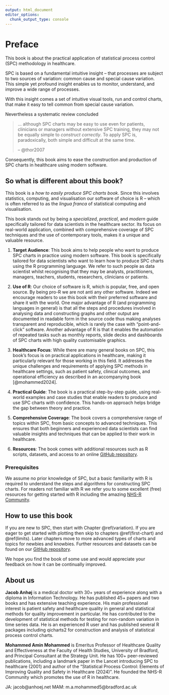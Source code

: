 ```yaml
---
output: html_document
editor_options: 
  chunk_output_type: console
---
```

# Preface {-#preface}

This book is about the practical application of statistical process control (SPC) methodology in healthcare.

SPC is based on a fundamental intuitive insight -- that processes are subject to two sources of variation: common cause and special cause variation. This simple yet profound insight enables us to monitor, understand, and improve a wide range of processes.

With this insight comes a set of intuitive visual tools, run and control charts, that make it easy to tell common from special cause variation.


Nevertheless a systematic review concluded 

>... although SPC charts may be easy to use even for patients, clinicians or managers without extensive SPC training, they may not be equally simple to *construct correctly*. To apply SPC is, paradoxically, both simple and difficult at the same time.
>
> -- @thor2007

Consequently, this book aims to ease the construction and production of SPC charts in healthcare using modern software.

## So what is different about this book? {-}

This book is a *how to easily produce SPC charts book*. Since this involves statistics, computing, and visualisation our software of choice is R -- which is often referred to as the *lingua franca* of statistical computing and visualisation. 

This book stands out by being a *specialized*, *practical*, and *modern* guide specifically tailored for data scientists in the healthcare sector. Its focus on real-world application, combined with comprehensive coverage of SPC techniques and the use of contemporary tools, makes it a unique and valuable resource. 

1. **Target Audience**:  This book aims to help people who want to produce SPC charts in practice using modern software. This book is specifically tailored for data scientists who want to learn how to produce SPC charts using the R programming language.  We refer to such people as data scientist whilst recognising that they may be analysts, practitioners, managers, teachers, students, researchers, clinicians or patients.

2. **Use of R**: Our choice of software is R, which is popular, free, and open source. By being pro-R we are not anti any other software. Indeed we encourage readers to use this book with their preferred software and share it with the world. One major advantage of R (and programming languages in general) is that all the steps and procedures involved in analysing data and constructing graphs and other output are documented in readable form in the source code thus making analyses transparent and reproducible, which is rarely the case with "point-and-click" software. Another advantage of R is that it enables the automation of repeated tasks such as monthly reports, slide decks and dashboards of SPC charts with high quality customisable graphics. 

3. **Healthcare Focus**: While there are many general books on SPC, this book's focus is on practical applications in healthcare, making it particularly relevant for those working in this field. It addresses the unique challenges and requirements of applying SPC methods in healthcare settings, such as patient safety, clinical outcomes, and operational efficiency as described in an accompanying book [@mohammed2024].

4. **Practical Guide**: The book is a practical step-by-step guide,  using real-world examples and case studies that enable readers to produce and use SPC charts with confidence. This hands-on approach helps bridge the gap between theory and practice.

5. **Comprehensive Coverage**: The book covers a comprehensive range of topics within SPC, from basic concepts to advanced techniques. This ensures that both beginners and experienced data scientists can find valuable insights and techniques that can be applied to their work in healthcare.

6. **Resources**: The book comes with additional resources such as R scripts, datasets, and access to an online [GitHub repository](https://github.com/anhoej/spc4hc).

### Prerequisites {-}

We assume no prior knowledge of SPC, but a basic familiarity with R is required to understand the steps and algorithms for constructing SPC charts. For readers not familiar with R we refer you to some excellent (free) resources for getting started with R including the amazing [NHS-R Community](https://nhsrcommunity.com/).

## How to use this book {-}

If you are new to SPC, then start with Chapter \@ref(variation). If you are eager to get started with plotting then skip to chapters \@ref(first-chart) and \@ref(limits). Later chapters move to more advanced types of charts and topics for newbies and knowbies. Further resources and datasets can be found on our [GitHub repository](https://github.com/anhoej/spc4hc).

We hope you find the book of some use and would appreciate your feedback on how it can be continually improved.

## About us {-}

**Jacob Anhøj** is a medical doctor with 30+ years of experience along with a diploma in Information Technology. He has published 45+ papers and two books and has extensive teaching experience. His main professional interest is patient safety and healthcare quality in general and statistical methods for quality improvement in particular. He has contributed to the development of statistical methods for testing for non-random variation in time series data. He is an experienced R user and has published several R packages including qicharts2 for construction and analysis of statistical process control charts.
  
**Mohammed Amin Mohammed** is Emeritus Professor of Healthcare Quality
and Effectiveness at the Faculty of Health Studies, University of Bradford, and
Principal Consultant at the Strategy Unit. He has 100+ peer-reviewed publications, including a landmark paper in the Lancet introducing SPC to healthcare (2001) and author of the "Statistical Process Control: Elements of Improving Quality and Safety in Healthcare (2024)". He founded the NHS-R Community which promotes the use of R in healthcare.

JA: jacob@anhoej.net
MAM: m.a.mohammed5@bradford.ac.uk
